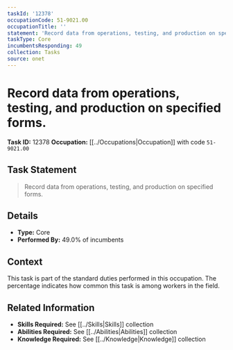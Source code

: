 ```yaml
---
taskId: '12378'
occupationCode: 51-9021.00
occupationTitle: ''
statement: 'Record data from operations, testing, and production on specified forms.'
taskType: Core
incumbentsResponding: 49
collection: Tasks
source: onet
---
```

# Record data from operations, testing, and production on specified forms.

**Task ID:** 12378
**Occupation:** [[../Occupations|Occupation]] with code `51-9021.00`

## Task Statement

> Record data from operations, testing, and production on specified forms.

## Details

- **Type:** Core
- **Performed By:** 49.0% of incumbents

## Context

This task is part of the standard duties performed in this occupation. The percentage indicates how common this task is among workers in the field.

## Related Information

- **Skills Required:** See [[../Skills|Skills]] collection
- **Abilities Required:** See [[../Abilities|Abilities]] collection
- **Knowledge Required:** See [[../Knowledge|Knowledge]] collection

